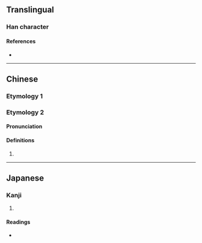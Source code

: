 {{character info}}
==Translingual==

===Han character===
{{Han char|rn=85|rad=水|as=12|sn=15|four=37132|canj=ENAO|ids=⿰氵象}}

====References====
* {{Han ref|kx=0648.350|dkj=18226|dj=1058.190|hdz=31726.110|uh=6F52|ud=28498|bh=E64D|bd=58957}}

----

==Chinese==

===Etymology 1===
{{zh-see|蕩|a}}

===Etymology 2===
{{zh-forms}}

====Pronunciation====
{{zh-pron
|m=xiàng
|c=
|mc=1
|oc=2
|ma=
|cat=
}}

====Definitions====
{{zh-hanzi}}

# {{zh-only|漭潒|{{q|of a river}} [[rapid]]}}

----

==Japanese==

===Kanji===
{{ja-kanji|grade=|rs=水12}}

# {{rfdef|ja|sort=水12}}

====Readings====
* {{ja-readings|on=[[とう]] (tō), [[どう]] (dō), [[しょう]] (shō), [[ぞう]] (zō)|kun=[[ただよう]] (tadayou)}}